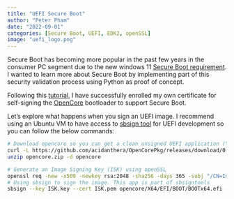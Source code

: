 ```yaml
---
title: "UEFI Secure Boot"
author: "Peter Pham"
date: "2022-09-01"
categories: [Secure Boot, UEFI, EDK2, openSSL]
image: "uefi_logo.png"
---
```


Secure Boot has becoming more popular in the past few years in the consumer PC segment due to the new windows 11 [Secure Boot requirement](https://www.windowscentral.com/how-enable-secure-boot-pc-install-windows-11). I wanted to learn more about Secure Boot by implementing part of this security validation process using Python as proof of concept.

Following this [tutorial](https://github.com/perez987/OpenCore-UEFI-Secure-Boot), I have successfully enrolled my own certificate for self-signing the [OpenCore](https://github.com/acidanthera/OpenCorePkg) bootloader to support Secure Boot.

Let's explore what happens when you sign an UEFI image. I recommend using an Ubuntu VM to have access to [sbsign tool](https://manpages.ubuntu.com/manpages/xenial/man1/sbsign.1.html) for UEFI development so you can follow the below commands: 

```bash
# Download opencore so you can get a clean unsigned UEFI application (You can use any .efi app so it doesn't have to be OpenCore)
curl -L https://github.com/acidanthera/OpenCorePkg/releases/download/0.8.3/OpenCore-0.8.3-RELEASE.zip > opencore.zip
unzip opencore.zip -d opencore

# Generate an Image Signing Key (ISK) using openSSL
openssl req -new -x509 -newkey rsa:2048 -sha256 -days 365 -subj "/CN=Image Signing Key" -keyout ISK.key -out ISK.pem
# Using sbsign to sign the image. This app is part of sbsigntools
sbsign --key ISK.key --cert ISK.pem opencore/X64/EFI/BOOT/BOOTx64.efi --output opencore/X64/EFI/BOOT/BOOTx64_signed.efi
```


